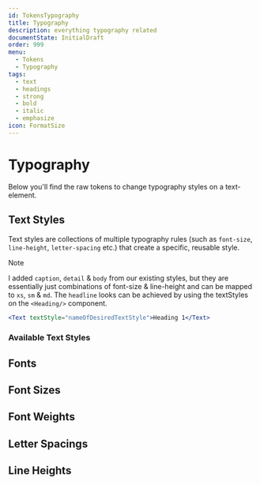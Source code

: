 ```yaml
---
id: TokensTypography
title: Typography
description: everything typography related
documentState: InitialDraft
order: 999
menu:
  - Tokens
  - Typography
tags:
  - text
  - headings
  - strong
  - bold
  - italic
  - emphasize
icon: FormatSize
---
```


# Typography

Below you'll find the raw tokens to change typography styles on a text-element.

## Text Styles

Text styles are collections of multiple typography rules (such as `font-size`,
`line-height`, `letter-spacing` etc.) that create a specific, reusable style.

> [!NOTE]  
> I added `caption`, `detail` & `body` from our existing styles, but they are
> essentially just combinations of font-size & line-height and can be mapped to
> `xs`, `sm` & `md`. The `headline` looks can be achieved by using the
> textStyles on the `<Heading/>` component.

```jsx
<Text textStyle="nameOfDesiredTextStyle">Heading 1</Text>
```

### Available Text Styles

<TextStylesDemo />

## Fonts

<GenericTokenTableDemo category="fonts" demoProperty="fontFamily" />

## Font Sizes

<GenericTokenTableDemo category="fontSizes" demoProperty="fontSize" />

## Font Weights

<GenericTokenTableDemo category="fontWeights" demoProperty="fontWeight" />

## Letter Spacings

<GenericTokenTableDemo category="letterSpacings" demoProperty="letterSpacing" />

## Line Heights

<GenericTokenTableDemo category="lineHeights" demoProperty="lineHeight" />
